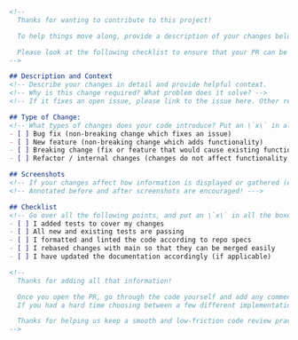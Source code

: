 ```markdown
<!--
  Thanks for wanting to contribute to this project!

  To help things move along, provide a description of your changes below and a general summary in the title

  Please look at the following checklist to ensure that your PR can be accepted quickly:
-->

## Description and Context
<!-- Describe your changes in detail and provide helpful context.
<!-- Why is this change required? What problem does it solve? -->
<!-- If it fixes an open issue, please link to the issue here. Other related links are encouraged! -->

## Type of Change:
<!-- What types of changes does your code introduce? Put an \`x\` in all the boxes that apply: -->
- [ ] Bug fix (non-breaking change which fixes an issue)
- [ ] New feature (non-breaking change which adds functionality)
- [ ] Breaking change (fix or feature that would cause existing functionality to change)
- [ ] Refactor / internal changes (changes do not affect functionality, but are an improvement to the codebase)

## Screenshots
<!-- If your changes affect how information is displayed or gathered (especially in a UI, report, or CLI), include a screen shot here --->
<!-- Annotated before and after screenshots are encouraged! --->

## Checklist
<!-- Go over all the following points, and put an \`x\` in all the boxes that apply. -->
- [ ] I added tests to cover my changes
- [ ] All new and existing tests are passing
- [ ] I formatted and linted the code according to repo specs
- [ ] I rebased changes with main so that they can be merged easily
- [ ] I have updated the documentation accordingly (if applicable)

<!--
  Thanks for adding all that information! 

  Once you open the PR, go through the code yourself and add any comments in places where additional context or clarity might be helpful to reviewers. 
  If you had a hard time choosing between a few different implementation solutions, provide a little context as to why and what other solutions you considered.

  Thanks for helping us keep a smooth and low-friction code review practice!
-->
```
